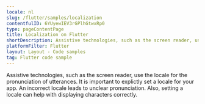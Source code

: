 ```yaml
---
locale: nl
slug: /flutter/samples/localization
contentfulID: 6YUyewIEV3rGPlhGtwxRp0
type: pageContentPage
title: Localization on Flutter
shortDescription: Assistive technologies, such as the screen reader, use the locale for the pronunciation of utterances.
platformFilter: Flutter
layout: Layout - Code samples
tag: Flutter code sample
---
```


Assistive technologies, such as the screen reader, use the locale for the pronunciation of utterances. It is important to explictly set a locale for your app. An incorrect locale leads to unclear pronunciation. Also, setting a locale can help with displaying characters correctly.

<CodeSample id="text-localization" locale="nl" platform="flutter"/>